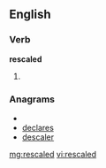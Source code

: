 ==English==

===Verb===
'''rescaled'''

# {{past of|[[rescale]]}}

===Anagrams===
* {{alphagram|acdeelrs}}
* [[declares#English|declares]]
* [[descaler#English|descaler]]

[[mg:rescaled]]
[[vi:rescaled]]